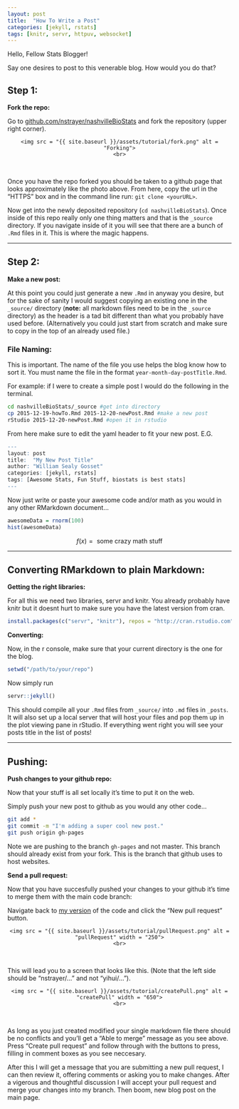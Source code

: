 ```yaml
---
layout: post
title:  "How To Write a Post"
categories: [jekyll, rstats]
tags: [knitr, servr, httpuv, websocket]
---
```


Hello, Fellow Stats Blogger!

Say one desires to post to this venerable blog. How would you do that? 

## Step 1: 

__Fork the repo:__

Go to [github.com/nstrayer/nashvilleBioStats](http://github.com/nstrayer/nashvilleBioStats) and fork the repository (upper right corner).

<div style="text-align: center;">
    <img src = "{{ site.baseurl }}/assets/tutorial/fork.png" alt = "Forking">
    <br>
</div>

<br>

Once you have the repo forked you should be taken to a github page that looks approximately like the photo above. From here, copy the url in the "HTTPS" box and in the command line run: `git clone <yourURL>`. 

Now get into the newly deposited repository (`cd nashvilleBioStats`). Once inside of this repo really only one thing matters and that is the `_source` directory. If you navigate inside of it you will see that there are a bunch of `.Rmd` files in it. This is where the magic happens. 

---

## Step 2: 

__Make a new post:__

At this point you could just generate a new `.Rmd` in anyway you desire, but for the sake of sanity I would suggest copying an existing one in the `_source/` directory (__note:__ all markdown files need to be in the `_source` directory) as the header is a tad bit different than what you probably have used before. (Alternatively you could just start from scratch and make sure to copy in the top of an already used file.)

### File Naming: 

This is important. The name of the file you use helps the blog know how to sort it. You must name the file in the format `year-month-day-postTitle.Rmd`. 

For example: if I were to create a simple post I would do the following in the terminal. 

```bash
cd nashvilleBioStats/_source #get into directory
cp 2015-12-19-howTo.Rmd 2015-12-20-newPost.Rmd #make a new post
rStudio 2015-12-20-newPost.Rmd #open it in rstudio
```

From here make sure to edit the yaml header to fit your new post. E.G.

```r
---
layout: post
title:  "My New Post Title"
author: "William Sealy Gosset"
categories: [jekyll, rstats]
tags: [Awesome Stats, Fun Stuff, biostats is best stats]
---
```

Now just write or paste your awesome code and/or math as you would in any other RMarkdown document...

```r
awesomeData = rnorm(100)
hist(awesomeData)
```

$$f(x) = \text{ some crazy math stuff}$$

---

## Converting RMarkdown to plain Markdown: 

__Getting the right libraries:__

For all this we need two libraries, servr and knitr. You already probably have knitr but it doesnt hurt to make sure you have the latest version from cran. 

```r
install.packages(c("servr", "knitr"), repos = "http://cran.rstudio.com")
```

__Converting:__

Now, in the r console, make sure that your current directory is the one for the blog. 

```r
setwd("/path/to/your/repo")
```

Now simply run

```r
servr::jekyll()
```

This should compile all your `.Rmd` files from `_source/` into `.md` files in `_posts`. It will also set up a local server that will host your files and pop them up in the plot viewing pane in rStudio. If everything went right you will see your posts title in the list of posts!

---

## Pushing: 

__Push changes to your github repo:__

Now that your stuff is all set locally it's time to put it on the web. 

Simply push your new post to github as you would any other code...

```bash
git add *
git commit -m "I'm adding a super cool new post."
git push origin gh-pages
```

Note we are pushing to the branch `gh-pages` and not master. This branch should already exist from your fork. This is the branch that github uses to host websites. 

__Send a pull request:__

Now that you have succesfully pushed your changes to your github it's time to merge them with the main code branch: 

Navigate back to [my version](https://github.com/nstrayer/nashvilleBioStats) of the code and click the "New pull request" button. 

<div style="text-align: center;">
    <img src = "{{ site.baseurl }}/assets/tutorial/pullRequest.png" alt = "pullRequest" width = "250">
    <br>
</div>

<br>

This will lead you to a screen that looks like this. (Note that the left side should be "nstrayer/..." and not "yihui/..."). 

<div style="text-align: center;">
    <img src = "{{ site.baseurl }}/assets/tutorial/createPull.png" alt = "createPull" width = "650">
    <br>
</div>

<br>

As long as you just created modified your single markdown file there should be no conflicts and you'll get a "Able to merge" message as you see above. Press "Create pull request" and follow through with the buttons to press, filling in comment boxes as you see neccesary. 

After this I will get a message that you are submitting a new pull request, I can then review it, offering comments or asking you to make changes. After a vigerous and thoughtful discussion I will accept your pull request and merge your changes into my branch. Then boom, new blog post on the main page. 